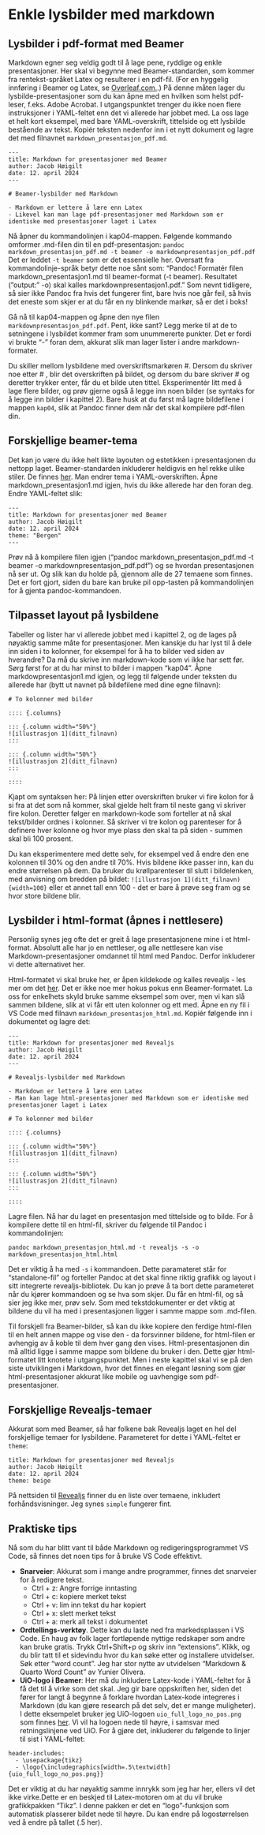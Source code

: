 

# Enkle lysbilder med markdown

## Lysbilder i pdf-format med Beamer

Markdown egner seg veldig godt til å lage pene, ryddige og enkle presentasjoner. Her skal vi begynne med Beamer-standarden, som kommer fra rentekst-språket Latex og resulterer i en pdf-fil. (For en hyggelig innføring i Beamer og Latex, se [Overleaf.com.](https://www.overleaf.com/learn/latex/Beamer).) På denne måten lager du lysbilde-presentasjoner som du kan åpne med en hvilken som helst pdf-leser, f.eks. Adobe Acrobat. I utgangspunktet trenger du ikke noen flere instruksjoner i YAML-feltet enn det vi allerede har jobbet med. La oss lage et helt kort eksempel, med bare YAML-overskrift, tittelside og ett lysbilde bestående av tekst. Kopiér teksten nedenfor inn i et nytt dokument og lagre det med filnavnet ```markdown_presentasjon_pdf.md```. 

```
---
title: Markdown for presentasjoner med Beamer
author: Jacob Høigilt
date: 12. april 2024
---

# Beamer-lysbilder med Markdown

- Markdown er lettere å lære enn Latex
- Likevel kan man lage pdf-presentasjoner med Markdown som er identiske med presentasjoner laget i Latex
```

Nå åpner du kommandolinjen i kap04-mappen. Følgende kommando omformer .md-filen din til en pdf-presentasjon:
```pandoc markdown_presentasjon_pdf.md -t beamer -o markdownpresentasjon_pdf.pdf```
Det er leddet ```-t beamer``` som er det essensielle her. Oversatt fra kommandolinje-språk betyr dette noe sånt som: "Pandoc! Formatér filen markdown_presentasjon1.md til beamer-format (-t beamer). Resultatet ("output:" -o) skal kalles markdownpresentasjon1.pdf." Som nevnt tidligere, så sier ikke Pandoc fra hvis det fungerer fint, bare hvis noe går feil, så hvis det eneste som skjer er at du får en ny blinkende markør, så er det i boks!


Gå nå til kap04-mappen og åpne den nye filen ```markdownpresentasjon_pdf.pdf```. Pent, ikke sant? Legg merke til at de to setningene i lysbildet kommer fram som unummererte punkter. Det er fordi vi brukte "-" foran dem, akkurat slik man lager lister i andre markdown-formater. 

Du skiller mellom lysbildene med overskriftsmarkøren #. Dersom du skriver noe etter # , blir det overskriften på bildet, og dersom du bare skriver # og deretter trykker enter, får du et bilde uten tittel. Eksperimentér litt med å lage flere bilder, og prøv gjerne også å legge inn noen bilder (se syntaks for å legge inn bilder i kapittel 2). Bare husk at du først må lagre bildefilene i mappen ```kap04```, slik at Pandoc finner dem når det skal kompilere pdf-filen din.

## Forskjellige beamer-tema 
Det kan jo være du ikke helt likte layouten og estetikken i presentasjonen du nettopp laget. Beamer-standarden inkluderer heldigvis en hel rekke ulike stiler. De finnes [her](https://latex-beamer.com/tutorials/beamer-themes/). Man endrer tema i YAML-overskriften. Åpne markdown_presentasjon1.md igjen, hvis du ikke allerede har den foran deg. Endre YAML-feltet slik:

```
---
title: Markdown for presentasjoner med Beamer
author: Jacob Høigilt
date: 12. april 2024
theme: "Bergen"
---
```

Prøv nå å kompilere filen igjen ("pandoc markdown_presentasjon_pdf.md -t beamer -o markdownpresentasjon_pdf.pdf") og se hvordan presentasjonen nå ser ut. Og slik kan du holde på, gjennom alle de 27 temaene som finnes. Det er fort gjort, siden du bare kan bruke pil opp-tasten på kommandolinjen for å gjenta pandoc-kommandoen.  

## Tilpasset layout på lysbildene
Tabeller og lister har vi allerede jobbet med i kapittel 2, og de lages på nøyaktig samme måte for presentasjoner. 
Men kanskje du har lyst til å dele inn siden i to kolonner, for eksempel for å ha to bilder ved siden av hverandre? Da må du skrive inn markdown-kode som vi ikke har sett før. Sørg først for at du har minst to bilder i mappen "kap04". Åpne markdowpresentasjon1.md igjen, og legg til følgende under teksten du allerede har (bytt ut navnet på bildefilene med dine egne filnavn):

```
# To kolonner med bilder

:::: {.columns}

::: {.column width="50%"}
![illustrasjon 1](ditt_filnavn)
:::

::: {.column width="50%"}
![illustrasjon 2](ditt_filnavn)
:::

::::
```
Kjapt om syntaksen her: På linjen etter overskriften bruker vi fire kolon for å si fra at det som nå kommer, skal gjelde helt fram til neste gang vi skriver fire kolon. Deretter følger en markdown-kode som forteller at nå skal tekst/bilder ordnes i kolonner. Så skriver vi tre kolon og parenteser for å definere hver kolonne og hvor mye plass den skal ta på siden - summen skal bli 100 prosent. 

Du kan eksperimentere med dette selv, for eksempel ved å endre den ene kolonnen til 30% og den andre til 70%. Hvis bildene ikke passer inn, kan du endre størrelsen på dem. Da bruker du krøllparenteser til slutt i bildelenken, med anvisning om bredden på bildet: ```![illustrasjon 1](ditt_filnavn){width=100}``` eller et annet tall enn 100 - det er bare å prøve seg fram og se hvor store bildene blir.


## Lysbilder i html-format (åpnes i nettlesere)
Personlig synes jeg ofte det er greit å lage presentasjonene mine i et html-format. Absolutt alle har jo en nettleser, og alle nettlesere kan vise Markdown-presentasjoner omdannet til html med Pandoc. Derfor inkluderer vi dette alternativet her. 

Html-formatet vi skal bruke her, er åpen kildekode og kalles revealjs - les mer om det [her](https://revealjs.com/). Det er ikke noe mer hokus pokus enn Beamer-formatet. La oss for enkelhets skyld bruke samme eksempel som over, men vi kan slå sammen bildene, slik at vi får ett uten kolonner og ett med. Åpne en ny fil i VS Code med filnavn ```markdown_presentasjon_html.md```. Kopiér følgende inn i dokumentet og lagre det:

```
---
title: Markdown for presentasjoner med Revealjs
author: Jacob Høigilt
date: 12. april 2024
---

# Revealjs-lysbilder med Markdown

- Markdown er lettere å lære enn Latex
- Man kan lage html-presentasjoner med Markdown som er identiske med presentasjoner laget i Latex

# To kolonner med bilder

:::: {.columns}

::: {.column width="50%"}
![illustrasjon 1](ditt_filnavn)
:::

::: {.column width="50%"}
![illustrasjon 2](ditt_filnavn)
:::

::::

```
Lagre filen. Nå har du laget en presentasjon med tittelside og to bilde. For å kompilere dette til en html-fil, skriver du følgende til Pandoc i kommandolinjen:
```
pandoc markdown_presentasjon_html.md -t revealjs -s -o markdown_presentasjon_html.html
```
Det er viktig å ha med ```-s``` i kommandoen. Dette paramateret står for "standalone-fil" og forteller Pandoc at det skal finne riktig grafikk og layout i sitt integrerte revealjs-bibliotek. Du kan jo prøve å ta bort dette parameteret når du kjører kommandoen og se hva som skjer. Du får en html-fil, og så sier jeg ikke mer, prøv selv.
Som med tekstdokumenter er det viktig at bildene du vil ha med i presentasjonen ligger i samme mappe som .md-filen. 

Til forskjell fra Beamer-bilder, så kan du ikke kopiere den ferdige html-filen til en helt annen mappe og vise den - da forsvinner bildene, for html-filen er avhengig av å koble til dem hver gang den vises. Html-presentasjonen din må alltid ligge i samme mappe som bildene du bruker i den. Dette gjør html-formatet litt knotete i utgangspunktet. Men i neste kapittel skal vi se på den siste utviklingen i Markdown, hvor det finnes en elegant løsning som gjør html-presentasjoner akkurat like mobile og uavhengige som pdf-presentasjoner.

## Forskjellige Revealjs-temaer
Akkurat som med Beamer, så har folkene bak Revealjs laget en hel del forskjellige temaer for lysbildene. Parameteret for dette i YAML-feltet er `theme`:
```
title: Markdown for presentasjoner med Revealjs
author: Jacob Høigilt
date: 12. april 2024
theme: beige
```
På nettsiden til [Revealjs](https://revealjs.com/themes/) finner du en liste over temaene, inkludert forhåndsvisninger. Jeg synes `simple` fungerer fint. 


## Praktiske tips
Nå som du har blitt vant til både Markdown og redigeringsprogrammet VS Code, så finnes det noen tips for å bruke VS Code effektivt. 

- **Snarveier**: Akkurat som i mange andre programmer, finnes det snarveier for å redigere tekst. 
    - Ctrl + z: Angre forrige inntasting
    - Ctrl + c: kopiere merket tekst
    - Ctrl + v: lim inn tekst du har kopiert
    - Ctrl + x: slett merket tekst
    - Ctrl + a: merk all tekst i dokumentet
- **Ordtellings-verktøy**. Dette kan du laste ned fra markedsplassen i VS Code. En haug av folk lager fortløpende nyttige redskaper som andre kan bruke gratis. Trykk Ctrl+Shift+p og skriv inn "extensions". Klikk, og du blir tatt til et sidevindu hvor du kan søke etter og installere utvidelser. Søk etter "word count". Jeg har stor nytte av utvidelsen "Markdown & Quarto Word Count" av Yunier Olivera.
- **UiO-logo i Beamer**: Her må du inkludere Latex-kode i YAML-feltet for å få det til å virke som det skal. Jeg gir bare oppskriften her, siden det fører for langt å begynne å forklare hvordan Latex-kode integreres i Markdown (du kan gjøre research på det selv, det er mange muligheter). I dette eksempelet bruker jeg UiO-logoen `uio_full_logo_no_pos.png` som finnes [her](https://www.uio.no/om/designmanual/profilelementer/logo/index.html#nedlasting). Vi vil ha logoen nede til høyre, i samsvar med retningslinjene ved UiO. For å gjøre det, inkluderer du følgende to linjer til sist i YAML-feltet:
```
header-includes: 
  - \usepackage{tikz} 
  - \logo{\includegraphics[width=.5\textwidth]{uio_full_logo_no_pos.png}}
```
Det er viktig at du har nøyaktig samme innrykk som jeg har her, ellers vil det ikke virke.Dette er en beskjed til Latex-motoren om at du vil bruke grafikkpakken "Tikz". I denne pakken er det en "logo"-funksjon som automatisk plasserer bildet nede til høyre. Du kan endre på logostørrelsen ved å endre på tallet (.5 her).


